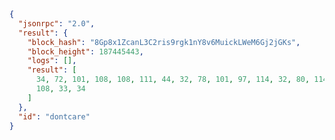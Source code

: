 ```json
{
  "jsonrpc": "2.0",
  "result": {
    "block_hash": "8Gp8x1ZcanL3C2ris9rgk1nY8v6MuickLWeM6Gj2jGKs",
    "block_height": 187445443,
    "logs": [],
    "result": [
      34, 72, 101, 108, 108, 111, 44, 32, 78, 101, 97, 114, 32, 80, 114, 111, 116, 111, 99, 111,
      108, 33, 34
    ]
  },
  "id": "dontcare"
}
```
